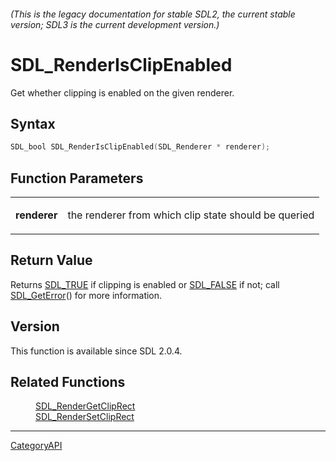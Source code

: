 ====== (This is the legacy documentation for stable SDL2, the current stable version; SDL3 is the current development version.) ======
= SDL_RenderIsClipEnabled =

Get whether clipping is enabled on the given renderer.

== Syntax ==

<syntaxhighlight lang='c'>
SDL_bool SDL_RenderIsClipEnabled(SDL_Renderer * renderer);
</syntaxhighlight>

== Function Parameters ==

{|
|'''renderer'''
|the renderer from which clip state should be queried
|}

== Return Value ==

Returns [[SDL_TRUE]] if clipping is enabled or [[SDL_FALSE]] if not; call
[[SDL_GetError]]() for more information.

== Version ==

This function is available since SDL 2.0.4.

== Related Functions ==

:[[SDL_RenderGetClipRect]]
:[[SDL_RenderSetClipRect]]

----
[[CategoryAPI]]



